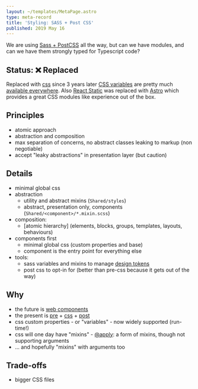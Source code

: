 ```yaml
---
layout: ~/templates/MetaPage.astro
type: meta-record
title: 'Styling: SASS + Post CSS'
published: 2019 May 16
---
```


<Abstract>

We are using [Sass + PostCSS](/meta/records/rejected/styling-sass-post-css) all the way, but can we have modules, and can we have them strongly typed for Typescript code?

</Abstract>

## Status: :x: Replaced

Replaced with [css](/meta/records/current/styling-css) since 3 years later [CSS variables](https://caniuse.com/css-variables) are pretty much [available everywhere](/meta/records/pending/browser-support). Also [React Static](/meta/records/rejected/react-static) was replaced with [Astro](/meta/records/current/build-with-astro) which provides a great CSS modules like experience out of the box.

## Principles

- atomic approach
- abstraction and composition
- max separation of concerns, no abstract classes leaking to markup (non negotiable)
- accept "leaky abstractions" in presentation layer (but caution)

## Details

- minimal global css
- abstraction
  - utility and abstract mixins (`Shared/styles`)
  - abstract, presentation only, components (`Shared/<component>/*.mixin.scss`)
- composition:
  - [atomic hierarchy] (elements, blocks, groups, templates, layouts, behaviours)
- components first
  - minimal global css (custom properties and base)
  - component is the entry point for everything else
- tools:
  - sass variables and mixins to manage [design tokens](https://css-tricks.com/what-are-design-tokens/?utm_campaign=Sass%2BNews&utm_medium=web&utm_source=Sass_News_9)
  - post css to opt-in for (better than pre-css because it gets out of the way)

## Why

- the future is [web components](https://www.webcomponents.org/)
- the present is [pre](http://sass.news/) + [css](https://www.w3.org/Style/CSS/current-work) + [post](https://preset-env.cssdb.org/features)
- css custom properties - or "variables" - now widely supported (run-time!)
- css will one day have "mixins" - [@apply](https://hospodarets.com/css_apply_rule): a form of mixins, though not supporting arguments
- ... and hopefully "mixins" with arguments too

## Trade-offs

- bigger CSS files

